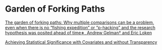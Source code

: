 # Garden of Forking Paths {.unnumbered}

[The garden of forking paths: Why multiple comparisons can be a problem, even when there is no “fishing expedition” or “p-hacking” and the research hypothesis was posited ahead of time∗, Andrew Gelman† and Eric Loken](http://stat.columbia.edu/~gelman/research/unpublished/forking.pdf)


[Achieving Statistical Significance with Covariates and without Transparency](https://www.cambridge.org/core/journals/political-analysis/article/abs/achieving-statistical-significance-with-control-variables-and-without-transparency/1E867C357835019E0C9322B918414045)